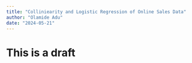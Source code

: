 ```yaml
---
title: "Colliniearity and Logistic Regression of Online Sales Data"
author: "Olamide Adu"
date: "2024-05-21"
---
```


# This is a draft
